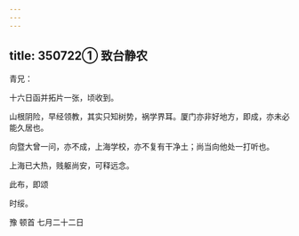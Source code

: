 ```yaml
---
---
---
```

title: 350722① 致台静农
---




青兄：

十六日函并拓片一张，顷收到。

山根阴险，早经领教，其实只知树势，祸学界耳。厦门亦非好地方，即成，亦未必能久居也。

向暨大曾一问，亦不成，上海学校，亦不复有干净土；尚当向他处一打听也。

上海已大热，贱躯尚安，可释远念。

此布，即颂

时绥。

豫 顿首 七月二十二日
